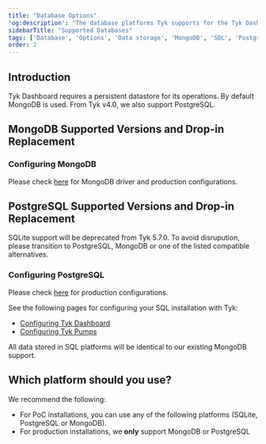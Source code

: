 ```yaml
---
title: "Database Options"
'og:description': "The database platforms Tyk supports for the Tyk Dashboard"
sidebarTitle: "Supported Databases"
tags: ['Database', 'Options', 'Data storage', 'MongoDB', 'SQL', 'PostgreSQL', 'Dashboard']
order: 2
---
```



## Introduction
Tyk Dashboard requires a persistent datastore for its operations. By default MongoDB is used. From Tyk v4.0, we also support PostgreSQL. 

## MongoDB Supported Versions and Drop-in Replacement

<MongodbVersionsInclude/>

### Configuring MongoDB

Please check [here](/5.6/planning-for-production/database-settings/mongodb) for MongoDB driver and production configurations.

## PostgreSQL Supported Versions and Drop-in Replacement

<SqlVersionsInclude/>


<Note>
SQLite support will be deprecated from Tyk 5.7.0. To avoid disrupution, please transition to PostgreSQL, MongoDB or one of the listed compatible alternatives.
</Note>


### Configuring PostgreSQL

Please check [here](/5.6/planning-for-production/database-settings/postgresql) for production configurations.

See the following pages for configuring your SQL installation with Tyk:

* [Configuring Tyk Dashboard](/5.6/planning-for-production/database-settings/postgresql)
* [Configuring Tyk Pumps](/5.6/planning-for-production/database-settings/postgresql)

All data stored in SQL platforms will be identical to our existing MongoDB support.

## Which platform should you use?

We recommend the following:

* For PoC installations, you can use any of the following platforms (SQLite, PostgreSQL or MongoDB).
* For production installations, we **only** support MongoDB or PostgreSQL

